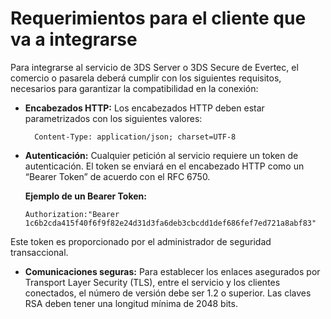 

# Requerimientos para el cliente que va a integrarse

Para integrarse al servicio de 3DS Server o 3DS Secure de Evertec, el comercio o pasarela deberá cumplir con los siguientes requisitos, necesarios para garantizar la compatibilidad en la conexión:

- **Encabezados HTTP:** Los encabezados HTTP deben estar parametrizados con los siguientes valores:

        Content-Type: application/json; charset=UTF-8


- **Autenticación:** Cualquier petición al servicio requiere un token de autenticación. El token se enviará en el encabezado HTTP como un “Bearer Token” de acuerdo con el RFC 6750. 
      
  **Ejemplo de un Bearer Token:**

      Authorization:"Bearer 1c6b2cda415f40f6f9f82e24d31d3fa6deb3cbcdd1def686fef7ed721a8abf83"

<Note>
   Este token es proporcionado por el administrador de seguridad transaccional.
</Note>

- **Comunicaciones seguras:** Para establecer los enlaces asegurados por Transport Layer Security (TLS), entre el servicio y los clientes conectados, el número de versión debe ser 1.2 o superior. Las claves RSA deben tener una longitud mínima de 2048 bits.